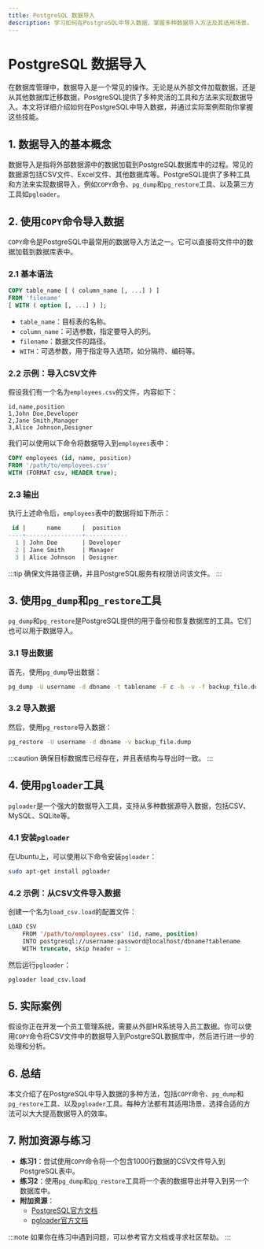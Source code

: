 ```yaml
---
title: PostgreSQL 数据导入
description: 学习如何在PostgreSQL中导入数据，掌握多种数据导入方法及其适用场景。
---
```


# PostgreSQL 数据导入

在数据库管理中，数据导入是一个常见的操作。无论是从外部文件加载数据，还是从其他数据库迁移数据，PostgreSQL提供了多种灵活的工具和方法来实现数据导入。本文将详细介绍如何在PostgreSQL中导入数据，并通过实际案例帮助你掌握这些技能。

## 1. 数据导入的基本概念

数据导入是指将外部数据源中的数据加载到PostgreSQL数据库中的过程。常见的数据源包括CSV文件、Excel文件、其他数据库等。PostgreSQL提供了多种工具和方法来实现数据导入，例如`COPY`命令、`pg_dump`和`pg_restore`工具、以及第三方工具如`pgloader`。

## 2. 使用`COPY`命令导入数据

`COPY`命令是PostgreSQL中最常用的数据导入方法之一。它可以直接将文件中的数据加载到数据库表中。

### 2.1 基本语法

```sql
COPY table_name [ ( column_name [, ...] ) ]
FROM 'filename'
[ WITH ( option [, ...] ) ];
```

- `table_name`：目标表的名称。
- `column_name`：可选参数，指定要导入的列。
- `filename`：数据文件的路径。
- `WITH`：可选参数，用于指定导入选项，如分隔符、编码等。

### 2.2 示例：导入CSV文件

假设我们有一个名为`employees.csv`的文件，内容如下：

```csv
id,name,position
1,John Doe,Developer
2,Jane Smith,Manager
3,Alice Johnson,Designer
```

我们可以使用以下命令将数据导入到`employees`表中：

```sql
COPY employees (id, name, position)
FROM '/path/to/employees.csv'
WITH (FORMAT csv, HEADER true);
```

### 2.3 输出

执行上述命令后，`employees`表中的数据将如下所示：

```sql
 id |      name      |  position
----+----------------+------------
  1 | John Doe       | Developer
  2 | Jane Smith     | Manager
  3 | Alice Johnson  | Designer
```

:::tip
确保文件路径正确，并且PostgreSQL服务有权限访问该文件。
:::

## 3. 使用`pg_dump`和`pg_restore`工具

`pg_dump`和`pg_restore`是PostgreSQL提供的用于备份和恢复数据库的工具。它们也可以用于数据导入。

### 3.1 导出数据

首先，使用`pg_dump`导出数据：

```bash
pg_dump -U username -d dbname -t tablename -F c -b -v -f backup_file.dump
```

### 3.2 导入数据

然后，使用`pg_restore`导入数据：

```bash
pg_restore -U username -d dbname -v backup_file.dump
```

:::caution
确保目标数据库已经存在，并且表结构与导出时一致。
:::

## 4. 使用`pgloader`工具

`pgloader`是一个强大的数据导入工具，支持从多种数据源导入数据，包括CSV、MySQL、SQLite等。

### 4.1 安装`pgloader`

在Ubuntu上，可以使用以下命令安装`pgloader`：

```bash
sudo apt-get install pgloader
```

### 4.2 示例：从CSV文件导入数据

创建一个名为`load_csv.load`的配置文件：

```lisp
LOAD CSV
    FROM '/path/to/employees.csv' (id, name, position)
    INTO postgresql://username:password@localhost/dbname?tablename
    WITH truncate, skip header = 1;
```

然后运行`pgloader`：

```bash
pgloader load_csv.load
```

## 5. 实际案例

假设你正在开发一个员工管理系统，需要从外部HR系统导入员工数据。你可以使用`COPY`命令将CSV文件中的数据导入到PostgreSQL数据库中，然后进行进一步的处理和分析。

## 6. 总结

本文介绍了在PostgreSQL中导入数据的多种方法，包括`COPY`命令、`pg_dump`和`pg_restore`工具、以及`pgloader`工具。每种方法都有其适用场景，选择合适的方法可以大大提高数据导入的效率。

## 7. 附加资源与练习

- **练习1**：尝试使用`COPY`命令将一个包含1000行数据的CSV文件导入到PostgreSQL表中。
- **练习2**：使用`pg_dump`和`pg_restore`工具将一个表的数据导出并导入到另一个数据库中。
- **附加资源**：
  - [PostgreSQL官方文档](https://www.postgresql.org/docs/)
  - [pgloader官方文档](https://pgloader.readthedocs.io/)

:::note
如果你在练习中遇到问题，可以参考官方文档或寻求社区帮助。
:::